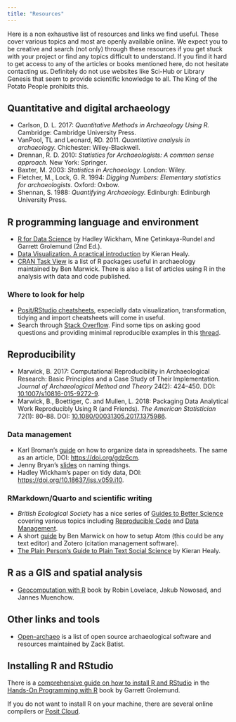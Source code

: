 ```yaml
---
title: "Resources"
---
```


Here is a non exhaustive list of resources and links we find useful.
These cover various topics and most are openly available online.
We expect you to be creative and search (not only) through these resources if
you get stuck with your project or find any topics difficult to understand.
If you find it hard to get access to any of the articles or books mentioned here,
do not hesitate contacting us. Definitely do not use websites like Sci-Hub or
Library Genesis that seem to provide scientific knowledge to all. The King of
the Potato People prohibits this.

## Quantitative and digital archaeology

- Carlson, D. L. 2017: *Quantitative Methods in Archaeology Using R.*
  Cambridge: Cambridge University Press.
- VanPool, TL and Leonard, RD. 2011. *Quantitative analysis in archaeology.* Chichester:   Wiley-Blackwell.
- Drennan, R. D. 2010: *Statistics for Archaeologists: A common sense approach.*
  New York: Springer.
- Baxter, M. 2003: *Statistics in Archaeology*. London: Wiley.
- Fletcher, M., Lock, G. R. 1994: *Digging Numbers: Elementary statistics for archaeologists.*
  Oxford: Oxbow.
- Shennan, S. 1988: *Quantifying Archaeology.* Edinburgh: Edinburgh University Press.

<!--
- [Open Digital Archaeology Textbook](https://o-date.github.io/) by Shawn Graham et al.
-->

<!--
### Statistics
- [An Introduction to Statistical Learning](https://www.statlearning.com/) by
  Gareth James, Daniela Witten, Trevor Hastie and Rob Tibshirani.
  Great resource to learn more, way advanced than how the subject is explained in
  this course though.
-->

## R programming language and environment

- [R for Data Science](https://r4ds.hadley.nz/) by Hadley Wickham, Mine Çetinkaya-Rundel and Garrett Grolemund (2nd Ed.).
- [Data Visualization. A practical introduction](https://socviz.co/) by Kieran Healy.
- [CRAN Task View](https://github.com/benmarwick/ctv-archaeology) is a list of
  R packages useful in archaeology maintained by Ben Marwick.
  There is also a list of articles using R in the analysis with data and code
  published.

### Where to look for help

- [Posit/RStudio cheatsheets](https://posit.co/resources/cheatsheets/), especially
  data visualization, transformation, tidying and import cheatsheets will come in useful.
- Search through [Stack Overflow](https://stackoverflow.com/questions/tagged/r).
  Find some tips on asking good questions and providing minimal reproducible examples
  in this [thread](https://stackoverflow.com/questions/5963269/how-to-make-a-great-r-reproducible-example).

## Reproducibility

- Marwick, B. 2017: Computational Reproducibility in Archaeological Research:
  Basic Principles and a Case Study of Their Implementation.
  *Journal of Archaeological Method and Theory* 24(2): 424–450.
  DOI: [10.1007/s10816-015-9272-9](https://doi.org/10.1007/s10816-015-9272-9).
- Marwick, B., Boettiger, C. and Mullen, L. 2018: Packaging Data Analytical Work
  Reproducibly Using R (and Friends). *The American Statistician* 72(1): 80–88.
  DOI: [10.1080/00031305.2017.1375986](https://doi.org/10.1080/00031305.2017.1375986).

### Data management

- Karl Broman's [guide](https://kbroman.org/dataorg/) on how to organize data in
  spreadsheets. The same as an article, DOI: [https://doi.org/gdz6cm](https://doi.org/gdz6cm).
- Jenny Bryan's [slides](http://www2.stat.duke.edu/~rcs46/lectures_2015/01-markdown-git/slides/naming-slides/naming-slides.pdf) on naming things.
- Hadley Wickham's paper on tidy data, DOI: [https://doi.org/10.18637/jss.v059.i10](https://doi.org/10.18637/jss.v059.i10).

### RMarkdown/Quarto and scientific writing

- *British Ecological Society* has a nice series of [Guides to Better Science](https://www.britishecologicalsociety.org/publications/guides-to/)
  covering various topics including [Reproducible Code](https://www.britishecologicalsociety.org/wp-content/uploads/2019/06/BES-Guide-Reproducible-Code-2019.pdf?utm_source=web&utm_medium=web&utm_campaign=better_science)
  and [Data Management](https://www.britishecologicalsociety.org/wp-content/uploads/2019/06/BES-Guide-Data-Management-2019.pdf?utm_source=web&utm_medium=web&utm_campaign=better_science).
- A short [guide](https://github.com/benmarwick/atom-for-scholarly-writing-with-markdown)
  by Ben Marwick on how to setup Atom (this could be any text editor) and Zotero
  (citation management software).
- [The Plain Person’s Guide to Plain Text Social Science](https://plain-text.co/)
  by Kieran Healy.

## R as a GIS and spatial analysis

- [Geocomputation with R](https://geocompr.robinlovelace.net/index.html) book by Robin Lovelace, Jakub Nowosad, and Jannes Muenchow.

## Other links and tools

- [Open-archaeo](https://open-archaeo.info/) is a list of open source archaeological
  software and resources maintained by Zack Batist.
  
## Installing R and RStudio

There is a [comprehensive guide on how to install R and RStudio](https://rstudio-education.github.io/hopr/starting.html) in the [Hands-On Programming with R](https://rstudio-education.github.io/hopr/) book by Garrett Grolemund.

If you do not want to install R on your machine, there are several online compilers or [Posit Cloud](https://posit.cloud/).